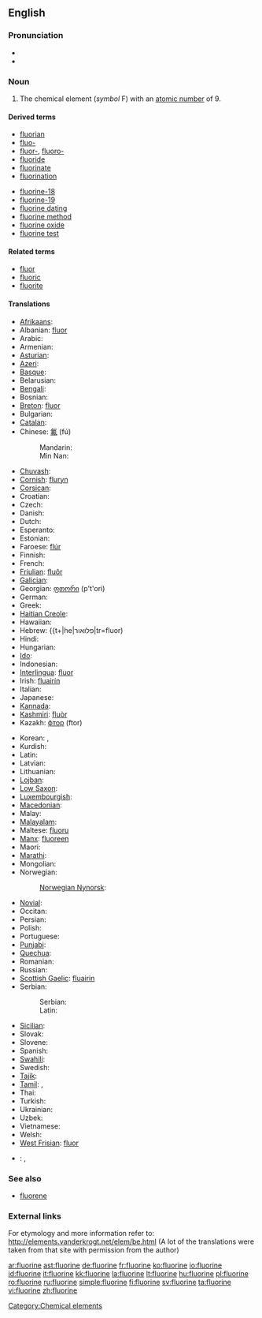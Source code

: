 ==English==
{{elements|F|oxygen|O|neon|Ne}}

===Pronunciation===
* {{audio|en-us-fluorine.ogg|Audio (US)}}
* {{rhymes|ɔːrɪn}}

===Noun===
{{en-noun|-}}
{{wikipedia}}

# The chemical element (''symbol'' F) with an [[atomic number]] of 9.

====Derived terms====
{{top2}}
* [[fluorian]]
* [[fluo-]]
* [[fluor-]], [[fluoro-]]
* [[fluoride]]
* [[fluorinate]]
* [[fluorination]]
{{mid2}}
* [[fluorine-18]]
* [[fluorine-19]]
* [[fluorine dating]]
* [[fluorine method]]
* [[fluorine oxide]]
* [[fluorine test]]
{{bottom2}}

====Related terms====
* [[fluor]]
* [[fluoric]]
* [[fluorite]]

====Translations====
{{trans-top|chemical element}}
* [[Afrikaans]]: {{t-|af|fluoor}}
* Albanian: [[fluor]]
* Arabic: {{t-|ar|فلور|m|tr=filú:r|sc=Arab}}
* Armenian: {{t-|hy|ֆտոր|tr=ftor}}
* [[Asturian]]: {{t+|ast|flúor}}
* [[Azeri]]: {{t-|az|flüor}}
* [[Basque]]: {{t-|eu|fluoroa}}
* Belarusian: {{t|be|фтор|m|tr=ftor}}
* [[Bengali]]: {{t-|bn|ফ্লুরিন}}
* Bosnian: {{t-|bs|fluor}}
* [[Breton]]: [[fluor]] {{m}}
* Bulgarian: {{t-|bg|флуор|m|tr=fluor|sc=Cyrl}}
* [[Catalan]]: {{t-|ca|fluor}}
* Chinese: [[氟]] (fú)
*: Mandarin: {{t+|zh|氟}}
*: Min Nan: {{t-|zh-min-nan|fluorine}}
* [[Chuvash]]: {{tø|cv|фтор|sc=Cyrl}}
* [[Cornish]]: [[fluryn]]
* [[Corsican]]: {{t-|co|fluoru}}
* Croatian: {{t-|hr|fluor}}
* Czech: {{t+|cs|fluor|m}}
* Danish: {{t-|da|fluor}}
* Dutch: {{t+|nl|fluor|n}}
* Esperanto: {{t-|eo|fluoro}}
* Estonian: {{t-|et|fluor}}
* Faroese: [[flúr]]
* Finnish: {{t+|fi|fluori}}
* French: {{t+|fr|fluor|m}}
* [[Friulian]]: [[fluôr]]
* [[Galician]]: {{t+|gl|flúor}}
* Georgian: [[ფთორი]] (p't'ori)
* German: {{t+|de|Fluor|n}}
* Greek: {{t+|el|φθόριο|n|tr=fthório|sc=Grek}}
* [[Haitian Creole]]: {{tø|ht|fliyò}}
* Hawaiian: {{tø|haw|fluorine}}
* Hebrew: {{t+|he|פלואור|tr=fluor)
* Hindi: {{t-|hi|फ्लोरिन}}
* Hungarian: {{t+|hu|fluor}}
* [[Ido]]: {{t+|io|fluoro}}
* Indonesian: {{t-|id|fluor}}
* [[Interlingua]]: [[fluor]]
* Irish: [[fluairín]]
* Italian: {{t+|it|fluoro|m}}
* Japanese: {{t+|ja|フッ素|tr=fusso}}
* [[Kannada]]: {{t-|kn|ಫ್ಲೂರೀನ್}}
* [[Kashmiri]]: [[fluòr]]
* Kazakh: [[фтор]] (ftor)
{{trans-mid}}
* Korean: {{t-|ko|플루오린|tr=peulluoreu}}, {{t|ko|불소|tr=弗素, bulso}}
* Kurdish: {{t-|ku|fluor}}
* Latin: {{t+|la|fluor}}
* Latvian: {{t-|lv|fluors}}
* Lithuanian: {{t+|lt|fluoras}}
* [[Lojban]]: {{t-|jbo|li'orkliru}}
* [[Low Saxon]]: {{t-|nds|fluor}}
* [[Luxembourgish]]: {{t-|lb|Fluor}}
* [[Macedonian]]: {{t-|mk|флуор|tr=fluor|sc=Cyrl}}
* Malay: {{t-|ms|fluorin}}
* [[Malayalam]]: {{t-|ml|ഫ്ലൂറിന്‍}}
* Maltese: [[fluoru]]
* [[Manx]]: [[fluoreen]]
* Maori: {{t-|mi|hau kōwhai}}
* [[Marathi]]: {{t-|mr|फ्लोरिन}}
* Mongolian: {{t-|mn|фтор|tr=ftor|sc=Cyrl}}
* Norwegian: {{t+|no|fluor}}
*: [[Norwegian Nynorsk]]: {{t-|nn|fluor}}
* [[Novial]]: {{tø|nov|fluore}}
* Occitan: {{t-|oc|fluor}}
* Persian: {{t-|fa|فلوئور|sc=fa-Arab}}
* Polish: {{t+|pl|fluor|m}}
* Portuguese: {{t+|pt|flúor|m}}
* [[Punjabi]]: {{t-|pa|ਫਲੋਰੀਨ}}
* [[Quechua]]: {{t-|qu|flur}}
* Romanian: {{t+|ro|fluor|n}}
* Russian: {{t+|ru|фтор|m|tr=ftor|sc=Cyrl}}
* [[Scottish Gaelic]]: [[fluairin]]
* Serbian:
*: Serbian: {{t-|sr|флуор|sc=Cyrl}}
*: Latin: {{t|sr|fluor}}
* [[Sicilian]]: {{t+|scn|fluoru}}
* Slovak: {{t-|sk|fluór|m}}
* Slovene: {{t+|sl|fluor}}
* Spanish: {{t+|es|flúor|m}}
* [[Swahili]]: {{t-|sw|florini}}
* Swedish: {{t+|sv|fluor}}
* [[Tajik]]: {{t-|tg|фтор|sc=Cyrl}}
* [[Tamil]]: {{t-|ta|ஃவுளூரின்}}, {{t|ta|வினைவியம்|tr=vinaiviyam}}
* Thai: {{t-|th|ฟลูออรีน|tr=flūorīn|sc=Thai}}
* Turkish: {{t+|tr|flor}}
* Ukrainian: {{t-|uk|фтор|m|tr=ftor|sc=Cyrl}}
* Uzbek: {{t-|uz|фтор|tr=ftor|sc=Cyrl}}
* Vietnamese: {{t+|vi|flo}}
* Welsh: {{t-|cy|fflworin}}
* [[West Frisian]]: [[fluor]]
{{trans-bottom}}

{{checktrans}}
* {{ttbc|Icelandic}}: {{t+|is|flúor}}, {{t|is|flúr}}

===See also===
* [[fluorene]]

===External links===
For etymology and more information refer to:
http://elements.vanderkrogt.net/elem/be.html
(A lot of the translations were taken from that site with permission from the author)

[[Category:Chemical elements]]

[[ar:fluorine]]
[[ast:fluorine]]
[[de:fluorine]]
[[fr:fluorine]]
[[ko:fluorine]]
[[io:fluorine]]
[[id:fluorine]]
[[it:fluorine]]
[[kk:fluorine]]
[[la:fluorine]]
[[lt:fluorine]]
[[hu:fluorine]]
[[pl:fluorine]]
[[ro:fluorine]]
[[ru:fluorine]]
[[simple:fluorine]]
[[fi:fluorine]]
[[sv:fluorine]]
[[ta:fluorine]]
[[vi:fluorine]]
[[zh:fluorine]]